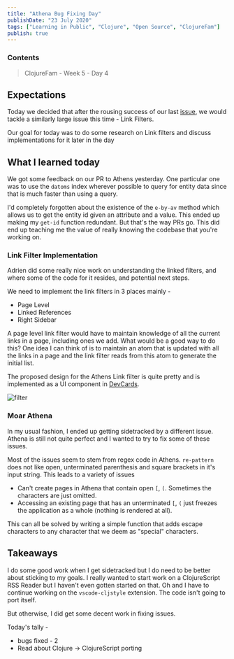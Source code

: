 ```yaml
---
title: "Athena Bug Fixing Day"
publishDate: "23 July 2020"
tags: ["Learning in Public", "Clojure", "Open Source", "ClojureFam"]
publish: true
---
```


### Contents

> ClojureFam - Week 5 - Day 4

## Expectations

Today we decided that after the rousing success of our last
[issue](https://github.com/athensresearch/athens/issues/292), we would tackle a similarly large issue this time - Link Filters.

Our goal for today was to do some research on Link filters and discuss implementations for it later in the day

## What I learned today

We got some feedback on our PR to Athens yesterday. One particular one was to use the `datoms` index wherever possible to query for entity data since that is much faster than using a query.

I'd completely forgotten about the existence of the `e-by-av` method which allows us to get the entity id given an attribute and a value. This ended up making my `get-id` function redundant. But that's the way PRs go. This did end up teaching me the value of really knowing the codebase that you're working on.

### Link Filter Implementation

Adrien did some really nice work on understanding the linked filters, and where some of the code for it resides, and potential next steps.

We need to implement the link filters in 3 places mainly -

- Page Level
- Linked References
- Right Sidebar

A page level link filter would have to maintain knowledge of all the current links in a page, including ones we add. What would be a good way to do this? One idea I can think of is to maintain an atom that is updated with all the links in a page and the link filter reads from this atom to generate the initial list.

The proposed design for the Athens Link filter is quite pretty and is implemented as a UI component in [DevCards](https://athensresearch.github.io/athens/cards.html#!/athens.devcards.filters).

![filter](https://user-images.githubusercontent.com/8952138/85925407-414d9580-b866-11ea-88d9-2a5ef68a9a4b.png)

### Moar Athena

In my usual fashion, I ended up getting sidetracked by a different issue. Athena is still not quite perfect and I wanted to try to fix some of these issues.

Most of the issues seem to stem from regex code in Athens. `re-pattern` does not like open, unterminated parenthesis and square brackets in it's input string. This leads to a variety of issues

- Can't create pages in Athena that contain open `[`, `(`. Sometimes the characters are just omitted.
- Accessing an existing page that has an unterminated `[`, `(` just freezes the application as a whole (nothing is rendered at all).

This can all be solved by writing a simple function that adds escape characters to any character that we deem as "special" characters.

## Takeaways

I do some good work when I get sidetracked but I do need to be better about sticking to my goals. I really wanted to start work on a ClojureScript RSS Reader but I haven't even gotten started on that. Oh and I have to continue working on the `vscode-cljstyle` extension. The code isn't going to port itself.

But otherwise, I did get some decent work in fixing issues.

Today's tally -

- bugs fixed - 2
- Read about Clojure -> ClojureScript porting
